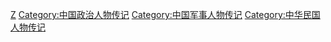 [[Category:蒋中正相关作品|Z]]
[[Category:中国政治人物传记|Category:中国政治人物传记]]
[[Category:中国军事人物传记|Category:中国军事人物传记]]
[[Category:中华民国人物传记|Category:中华民国人物传记]]